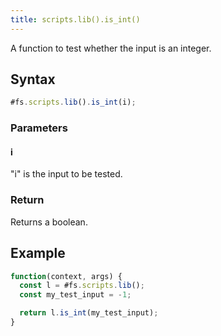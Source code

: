 ```yaml
---
title: scripts.lib().is_int()
---
```


A function to test whether the input is an integer.

## Syntax

```js
#fs.scripts.lib().is_int(i);
```

### Parameters

#### i

"i" is the input to be tested.

### Return

Returns a boolean.

## Example

```js
function(context, args) {
  const l = #fs.scripts.lib();
  const my_test_input = -1;

  return l.is_int(my_test_input);
}
```
